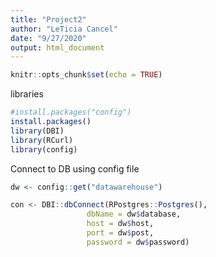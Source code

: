 ```yaml
---
title: "Project2"
author: "LeTicia Cancel"
date: "9/27/2020"
output: html_document
---
```


```r
knitr::opts_chunk$set(echo = TRUE)
```

libraries
```r
#install.packages("config")
install.packages()
library(DBI)
library(RCurl)
library(config)
```
Connect to DB using config file
```r
dw <- config::get("datawarehouse")

con <- DBI::dbConnect(RPostgres::Postgres(),
                 dbName = dw$database,
                 host = dw$host,
                 port = dw$post,
                 password = dw$password)
```

